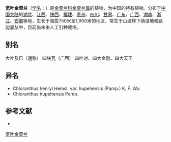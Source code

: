 {{Speciesbox
| name = 宽叶金粟兰
| status = 
| status_system = 
| image =
| genus = Chloranthus
| species = henryi
| authority = Hemsl.
}}

'''宽叶金粟兰'''（[[学名|学名]]：{{lang|la|''Chloranthus henryi''}}）是[[金粟兰科|金粟兰科]][[金粟兰属|金粟兰属]]的植物，为中国的特有植物。分布于[[中国大陆|中国大陆]]的[[湖北|湖北]]、[[江西|江西]]、[[陕西|陕西]]、[[福建|福建]]、[[贵州|贵州]]、[[四川|四川]]、[[甘肃|甘肃]]、[[广东|广东]]、[[广西|广西]]、[[湖南|湖南]]、[[浙江|浙江]]、[[安徽|安徽]]等地，生长于海拔750米至1,900米的地区，常生于山坡林下荫湿地和路边灌丛中，目前尚未由人工引种栽培。

== 别名 ==
大叶及已（通称） 四块瓦（广西） 四叶对、四大金刚、四大天王

== 异名 ==
* Chloranthus henryi Hemsl. var. hupehensis (Pamp.) K. F. Wu
* Chloranthus hupehensis Pamp.

== 参考文献 ==
<div class="references-small">
* {{cite web| url =http://www.bioinfo.cn/db05/KmzwSpecies.php?action=view&id=3966| title =宽叶金粟兰| work =《中国高等植物数据库全库》| publisher =中国科学院微生物研究所| author =昆明植物研究所| accessdate =2009-02-25| deadurl =yes| archiveurl =https://web.archive.org/web/20160305064012/http://www.bioinfo.cn/db05/KmzwSpecies.php?action=view&id=3966| archivedate =2016-03-05}}
</div>
{{Taxonbar|from=Q15230862}}

[[Category:金粟兰属|宽叶金粟兰]]


{{植物小作品}}